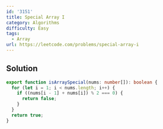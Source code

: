 ```yaml
---
id: '3151'
title: Special Array I
category: Algorithms
difficulty: Easy
tags:
  - Array
url: https://leetcode.com/problems/special-array-i
---
```


## Solution

```typescript showLineNumbers
export function isArraySpecial(nums: number[]): boolean {
  for (let i = 1; i < nums.length; i++) {
    if ((nums[i - 1] + nums[i]) % 2 === 0) {
      return false;
    }
  }
  return true;
}
```
